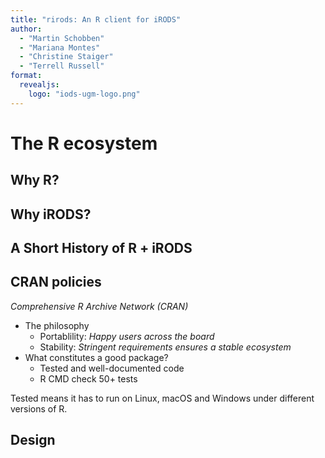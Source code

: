 ```yaml
---
title: "rirods: An R client for iRODS"
author: 
  - "Martin Schobben"
  - "Mariana Montes"
  - "Christine Staiger"
  - "Terrell Russell"
format: 
  revealjs:
    logo: "iods-ugm-logo.png" 
---
```


# The R ecosystem

## Why R?

## Why iRODS?

## A Short History of R + iRODS

## CRAN policies

*Comprehensive R Archive Network (CRAN)*    

- The philosophy    
  + Portablility: *Happy users across the board*
  + Stability: *Stringent requirements ensures a stable ecosystem*
- What constitutes a good package?
  + Tested and well-documented code
  + R CMD check 50+ tests

::: {.notes}
Tested means it has to run on Linux, macOS and Windows under different versions of R.
:::

## Design

